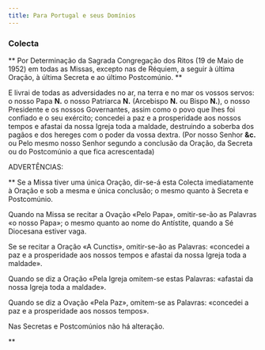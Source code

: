 ```yaml
---
title: Para Portugal e seus Domínios
---
```


### Colecta

** Por Determinação da Sagrada Congregação dos Ritos (19 de Maio de 1952) em todas as Missas, excepto nas de Réquiem, a seguir à última Oração, à última Secreta e ao último Postcomúnio. **

E livrai de todas as adversidades no ar, na terra e no mar os vossos servos: o nosso Papa **N.** o nosso Patriarca **N.** (Arcebispo **N.** ou Bispo **N.**), o nosso Presidente e os nossos Governantes, assim como o povo que lhes foi confiado e o seu exército; concedei a paz e a prosperidade aos nossos tempos e afastai da nossa Igreja toda a maldade, destruindo a soberba dos pagãos e dos hereges com o poder da vossa dextra. (Por nosso Senhor **&c.** ou Pelo mesmo nosso Senhor segundo a conclusão da Oração, da Secreta ou do Postcomúnio a que fica acrescentada)

ADVERTÊNCIAS:

\*\*
Se a Missa tiver uma única Oração, dir-se-á esta Colecta imediatamente à Oração e sob a mesma e única conclusão; o mesmo quanto à Secreta e Postcomúnio.

Quando na Missa se recitar a Ovação «Pelo Papa», omitir-se-ão as Palavras «o nosso Papa»; o mesmo quanto ao nome do Antístite, quando a Sé Diocesana estiver vaga.

Se se recitar a Oração «A Cunctis», omitir-se-ão as Palavras: «concedei a paz e a prosperidade aos nossos tempos e afastai da nossa Igreja toda a maldade».

Quando se diz a Oração «Pela Igreja omitem-se estas Palavras: «afastai da nossa Igreja toda a maldade».

Quando se diz a Ovação «Pela Paz», omitem-se as Palavras: «concedei a paz e a prosperidade aos nossos tempos».

Nas Secretas e Postcomúnios não há alteração.

\*\*
